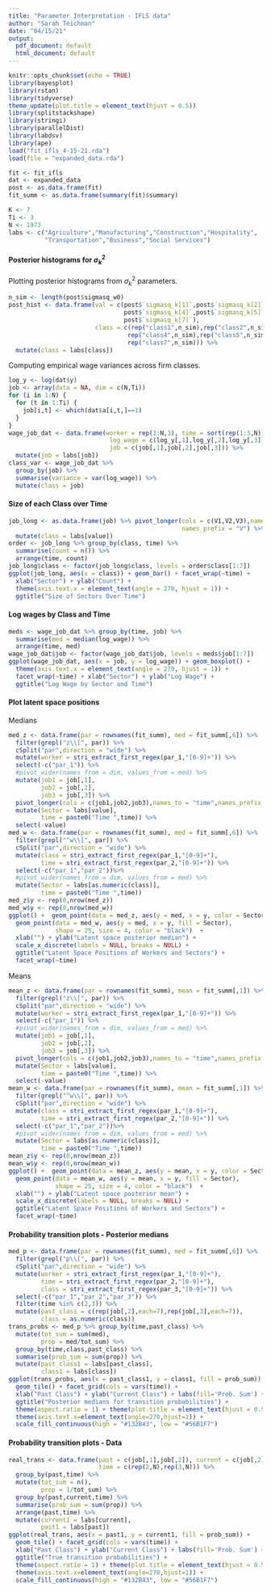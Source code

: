 ```yaml
---
title: "Parameter Interpretation - IFLS data"
author: "Sarah Teichman"
date: "04/15/21"
output:
  pdf_document: default
  html_document: default
---
```


```r
knitr::opts_chunk$set(echo = TRUE)
library(bayesplot)
library(rstan)
library(tidyverse)
theme_update(plot.title = element_text(hjust = 0.5))
library(splitstackshape)
library(stringi)
library(parallelDist)
library(labdsv)
library(ape)
load("fit_ifls_4-15-21.rda")
load(file = "expanded_data.rda")
```

```r
fit <- fit_ifls
dat <- expanded_data
post <- as.data.frame(fit)
fit_summ <- as.data.frame(summary(fit)$summary)
```

```r
K <- 7
Ti <- 3
N <- 1973
labs <- c("Agriculture","Manufacturing","Construction","Hospitality",
          "Transportation","Business","Social Services")
```

#### Posterior histograms for $\sigma^2_k$ 

Plotting posterior histograms from $\sigma^2_k$ parameters. 

```r
n_sim <- length(post$sigmasq_w0)
post_hist <- data.frame(val = c(post$`sigmasq_k[1]`,post$`sigmasq_k[2]`,post$`sigmasq_k[3]`,
                                post$`sigmasq_k[4]`,post$`sigmasq_k[5]`,post$`sigmasq_k[6]`,
                                post$`sigmasq_k[7]`),
                        class = c(rep("class1",n_sim),rep("class2",n_sim),rep("class3",n_sim),
                                 rep("class4",n_sim),rep("class5",n_sim),rep("class6",n_sim),
                                 rep("class7",n_sim))) %>%
  mutate(class = labs[class])
```

Computing empirical wage variances across firm classes. 

```r
log_y <- log(dat$y)
job <- array(data = NA, dim = c(N,Ti))
for (i in 1:N) {
  for (t in 1:Ti) {
    job[i,t] <- which(dat$a[i,t,]==1)
  }
}
wage_job_dat <- data.frame(worker = rep(1:N,3), time = sort(rep(1:3,N)),
                            log_wage = c(log_y[,1],log_y[,2],log_y[,3]),
                            job = c(job[,1],job[,2],job[,3])) %>%
  mutate(job = labs[job])
class_var <- wage_job_dat %>%
  group_by(job) %>%
  summarise(variance = var(log_wage)) %>% 
  mutate(class = job)
```

#### Size of each Class over Time 

```r
job_long <- as.data.frame(job) %>% pivot_longer(cols = c(V1,V2,V3),names_to = "time",
                                                names_prefix = "V") %>%
  mutate(class = labs[value])
order <- job_long %>% group_by(class, time) %>%
  summarise(count = n()) %>%
  arrange(time, count)
job_long$class <- factor(job_long$class, levels = order$class[1:7])
ggplot(job_long, aes(x = class)) + geom_bar() + facet_wrap(~time) + 
  xlab("Sector") + ylab("Count") +
  theme(axis.text.x = element_text(angle = 270, hjust = 1)) +
  ggtitle("Size of Sectors Over Time")
```

#### Log wages by Class and Time 

```r
meds <- wage_job_dat %>% group_by(time, job) %>%
  summarise(med = median(log_wage)) %>%
  arrange(time, med)
wage_job_dat$job <- factor(wage_job_dat$job, levels = meds$job[1:7])
ggplot(wage_job_dat, aes(x = job, y = log_wage)) + geom_boxplot() +
  theme(axis.text.x = element_text(angle = 270, hjust = 1)) +
  facet_wrap(~time) + xlab("Sector") + ylab("Log Wage") + 
  ggtitle("Log Wage by Sector and Time")
```

#### Plot latent space positions 

Medians

```r
med_z <- data.frame(par = rownames(fit_summ), med = fit_summ[,6]) %>%
  filter(grepl("z\\[", par)) %>%
  cSplit("par",direction = "wide") %>%
  mutate(worker = stri_extract_first_regex(par_1,"[0-9]+")) %>%
  select(-c("par_1")) %>%
  #pivot_wider(names_from = dim, values_from = med) %>%
  mutate(job1 = job[,1],
         job2 = job[,2],
         job3 = job[,3]) %>%
  pivot_longer(cols = c(job1,job2,job3),names_to = "time",names_prefix = "job") %>% 
  mutate(Sector = labs[value],
         time = paste0("Time ",time)) %>%
  select(-value) 
med_w <- data.frame(par = rownames(fit_summ), med = fit_summ[,6]) %>%
  filter(grepl("^w\\[", par)) %>%
  cSplit("par",direction = "wide") %>%
  mutate(class = stri_extract_first_regex(par_1,"[0-9]+"),
         time = stri_extract_first_regex(par_2,"[0-9]+")) %>%
  select(-c("par_1","par_2"))%>%
  #pivot_wider(names_from = dim, values_from = med) %>%
  mutate(Sector = labs[as.numeric(class)],
         time = paste0("Time ",time))
med_z$y <- rep(0,nrow(med_z))
med_w$y <- rep(0,nrow(med_w))
ggplot() +  geom_point(data = med_z, aes(y = med, x = y, color = Sector), alpha = 0.5) + 
  geom_point(data = med_w, aes(y = med, x = y, fill = Sector), 
             shape = 25, size = 4, color = "black")  + 
  xlab("") + ylab("Latent space posterior median") + 
  scale_x_discrete(labels = NULL, breaks = NULL) + 
  ggtitle("Latent Space Positions of Workers and Sectors") + 
  facet_wrap(~time)
```

Means

```r
mean_z <- data.frame(par = rownames(fit_summ), mean = fit_summ[,1]) %>%
  filter(grepl("z\\[", par)) %>%
  cSplit("par",direction = "wide") %>%
  mutate(worker = stri_extract_first_regex(par_1,"[0-9]+")) %>%
  select(-c("par_1")) %>%
  #pivot_wider(names_from = dim, values_from = med) %>%
  mutate(job1 = job[,1],
         job2 = job[,2],
         job3 = job[,3]) %>%
  pivot_longer(cols = c(job1,job2,job3),names_to = "time",names_prefix = "job") %>% 
  mutate(Sector = labs[value],
         time = paste0("Time ",time)) %>%
  select(-value) 
mean_w <- data.frame(par = rownames(fit_summ), mean = fit_summ[,1]) %>%
  filter(grepl("^w\\[", par)) %>%
  cSplit("par",direction = "wide") %>%
  mutate(class = stri_extract_first_regex(par_1,"[0-9]+"),
         time = stri_extract_first_regex(par_2,"[0-9]+")) %>%
  select(-c("par_1","par_2"))%>%
  #pivot_wider(names_from = dim, values_from = med) %>%
  mutate(Sector = labs[as.numeric(class)],
         time = paste0("Time ",time))
mean_z$y <- rep(0,nrow(mean_z))
mean_w$y <- rep(0,nrow(mean_w))
ggplot() +  geom_point(data = mean_z, aes(y = mean, x = y, color = Sector), alpha = 0.5) + 
  geom_point(data = mean_w, aes(y = mean, x = y, fill = Sector), 
             shape = 25, size = 4, color = "black")  + 
  xlab("") + ylab("Latent space posterior mean") + 
  scale_x_discrete(labels = NULL, breaks = NULL) + 
  ggtitle("Latent Space Positions of Workers and Sectors") + 
  facet_wrap(~time)
```


#### Probability transition plots - Posterior medians 

```r
med_p <- data.frame(par = rownames(fit_summ), med = fit_summ[,6]) %>%
  filter(grepl("p\\[", par)) %>%
  cSplit("par",direction = "wide") %>%
  mutate(worker = stri_extract_first_regex(par_1,"[0-9]+"),
         time = stri_extract_first_regex(par_2,"[0-9]+"),
         class = stri_extract_first_regex(par_3,"[0-9]+")) %>%
  select(-c("par_1","par_2","par_3")) %>%
  filter(time %in% c(2,3)) %>%
  mutate(past_class = c(rep(job[,2],each=7),rep(job[,3],each=7)),
         class = as.numeric(class))
trans_probs <- med_p %>% group_by(time,past_class) %>%
  mutate(tot_sum = sum(med),
         prop = med/tot_sum) %>%
  group_by(time,class,past_class) %>%
  summarise(prob_sum = sum(prop)) %>%
  mutate(past_class1 = labs[past_class],
         class1 = labs[class])
ggplot(trans_probs, aes(x = past_class1, y = class1, fill = prob_sum)) + 
  geom_tile() + facet_grid(cols = vars(time)) + 
  xlab("Past Class") + ylab("Current Class") + labs(fill='Prob. Sum') +
  ggtitle("Posterior medians for transition probabilities") + 
  theme(aspect.ratio = 1) + theme(plot.title = element_text(hjust = 0.5)) + 
  theme(axis.text.x=element_text(angle=270,hjust=1)) + 
  scale_fill_continuous(high = "#132B43", low = "#56B1F7")
```

#### Probability transition plots - Data 

```r
real_trans <- data.frame(past = c(job[,1],job[,2]), current = c(job[,2],job[,3]), 
                         time = c(rep(2,N),rep(3,N))) %>%
  group_by(past,time) %>%
  mutate(tot_sum = n(),
         prop = 1/tot_sum) %>%
  group_by(past,current,time) %>%
  summarise(prob_sum = sum(prop)) %>% 
  arrange(past,time) %>%
  mutate(current1 = labs[current],
         past1 = labs[past])
ggplot(real_trans, aes(x = past1, y = current1, fill = prob_sum)) + 
  geom_tile() + facet_grid(cols = vars(time)) + 
  xlab("Past Class") + ylab("Current Class") + labs(fill='Prob. Sum') +
  ggtitle("True transition probabilities") + 
  theme(aspect.ratio = 1) + theme(plot.title = element_text(hjust = 0.5)) +
  theme(axis.text.x=element_text(angle=270,hjust=1)) + 
  scale_fill_continuous(high = "#132B43", low = "#56B1F7")
```
